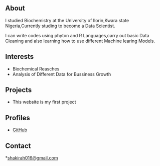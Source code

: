 ## About

I studied Biochemistry at the University of Ilorin,Kwara state Nigeria,Currently studing to become a Data Scientist.

I can write codes using phyton and R Languages,carry out basic Data Cleaning and also learning how to use different Machine learing Models.

## Interests

* Biochemical Reasches
* Analysis of Different Data for Bussiness Growth


## Projects

* This website is my first project

## Profiles 

* [GitHub](http://github.com/shakirah-cloud)

## Contact

*[shakirah016@gmail.com](mailto:shakirah016@gmail.com)


